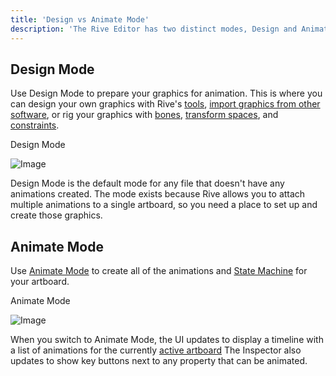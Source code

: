 ```yaml
---
title: 'Design vs Animate Mode'
description: 'The Rive Editor has two distinct modes, Design and Animate. Switching between modes changes the interface to show the appropriate tools and options.'
---
```


## Design Mode

Use Design Mode to prepare your graphics for animation. This is where you can design your own graphics with Rive's [tools](/editor/interface-overview/toolbar), [import graphics from other software](/editor/fundamentals/importing-assets), or rig your graphics with [bones](/editor/manipulating-shapes/bones), [transform spaces](/editor/fundamentals/transform-spaces), and [constraints](/editor/constraints/).

Design Mode

![Image](https://ucarecdn.com/20e1fd48-e050-46b1-a657-b7c2bd00e988/)

 Design Mode is the default mode for any file that doesn't have any animations created. The mode exists because Rive allows you to attach multiple animations to a single artboard, so you need a place to set up and create those graphics.

## Animate Mode

Use [Animate Mode](/editor/animate-mode/) to create all of the animations and [State Machine](/editor/state-machine/) for your artboard.

Animate Mode

![Image](https://ucarecdn.com/717ebbbc-e4e9-4f90-8124-d5a4043bcb3c/)

When you switch to Animate Mode, the UI updates to display a timeline with a list of animations for the currently [active artboard](/editor/fundamentals/artboards#active-artboard) The Inspector also updates to show key buttons next to any property that can be animated.